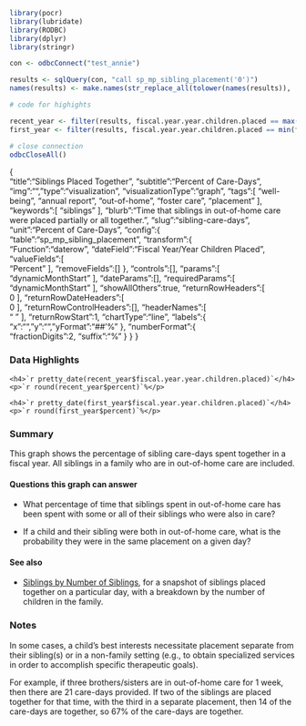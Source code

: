 ```r
library(pocr)
library(lubridate)
library(RODBC)
library(dplyr)
library(stringr)

con <- odbcConnect("test_annie")

results <- sqlQuery(con, "call sp_mp_sibling_placement('0')")
names(results) <- make.names(str_replace_all(tolower(names(results)), '\\(|\\)', ''))

# code for highights

recent_year <- filter(results, fiscal.year.year.children.placed == max(fiscal.year.year.children.placed))
first_year <- filter(results, fiscal.year.year.children.placed == min(fiscal.year.year.children.placed))

# close connection
odbcCloseAll()
```
{  
   "title":"Siblings Placed Together",
   "subtitle":"Percent of Care-Days",
   "img":"",
   "type":"visualization",
   "visualizationType":"graph",
   "tags":[ 
      "well-being",
      "annual report",
      "out-of-home",
      "foster care",
      "placement"
   ],
   "keywords":[
      "siblings"
   ],
   "blurb":"Time that siblings in out-of-home care were placed partially or all together.",
   "slug":"sibling-care-days",
   "unit":"Percent of Care-Days",
   "config":{  
      "table":"sp_mp_sibling_placement",
      "transform":{  
         "Function":"daterow",
         "dateField":"Fiscal Year/Year Children Placed",
         "valueFields":[  
            "Percent"
         ],
         "removeFields":[]
      },
      "controls":[],
      "params":[  
         "dynamicMonthStart"
      ],
      "dateParams":[],
      "requiredParams":[  
         "dynamicMonthStart"
      ],
      "showAllOthers":true,
      "returnRowHeaders":[  
         0
      ],
      "returnRowDateHeaders":[  
         0
      ],
      "returnRowControlHeaders":[],
      "headerNames":[  
         "&nbsp;"
      ],
      "returnRowStart":1,
      "chartType":"line",
      "labels":{  
         "x":"",
         "y":"",
         "yFormat":"##'%"
      },
      "numberFormat":{  
         "fractionDigits":2,
         "suffix":"%"
      }
   }
}

### Data Highlights

<div class="stat">
    <h4>`r pretty_date(recent_year$fiscal.year.year.children.placed)`</h4>
    <p>`r round(recent_year$percent)`%</p>
</div>

<div class="stat">
    <h4>`r pretty_date(first_year$fiscal.year.year.children.placed)`</h4>
    <p>`r round(first_year$percent)`%</p>
</div>

### Summary

This graph shows the percentage of sibling care-days spent together in a fiscal year. All siblings in a family who are in out-of-home care are included.

#### Questions this graph can answer

- What percentage of time that siblings spent in out-of-home care has been spent with some or all of their siblings who were also in care?

- If a child and their sibling were both in out-of-home care, what is the probability they were in the same placement on a given day?

#### See also

- [Siblings by Number of Siblings](https://portal.cssat.org/visualizations/siblings-number), for a snapshot of siblings placed together on a particular day, with a breakdown by the number of children in the family.

### Notes

In some cases, a child's best interests necessitate placement separate from their sibling(s) or in a non-family setting (e.g., to obtain specialized services in order to accomplish specific therapeutic goals).

For example, if three brothers/sisters are in out-of-home care for 1 week, then there are 21 care-days provided. If two of the siblings are placed together for that time, with the third in a separate placement, then 14 of the care-days are together, so 67% of the care-days are together.
